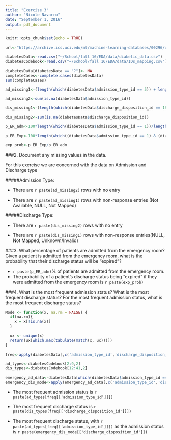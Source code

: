 ---
title: "Exercise 3"
author: "Nicole Navarro"
date: "September 1, 2016"
output: pdf_document
---

```{r setup, include=FALSE}
knitr::opts_chunk$set(echo = TRUE)
```



```{R, eval=TRUE}
url<-"https://archive.ics.uci.edu/ml/machine-learning-databases/00296/dataset_diabetes.zip"

diabetesData<-read.csv("~/School/fall 16/EDA/data/diabetic_data.csv")
diabetesCodebook<-read.csv("~/School/fall 16/EDA/data/IDs_mapping.csv")

diabetesData[diabetesData == "?"]<- NA
completeCases<-complete.cases(diabetesData)
sum(completeCases)

ad_missing1<-(length(which(diabetesData$admission_type_id == 5)) + length(which(diabetesData$admission_type_id == 6)) + length(which(diabetesData$admission_type_id == 8)))

ad_missing2<-sum(is.na(diabetesData$admission_type_id))

dis_missing1<-(length(which(diabetesData$discharge_disposition_id == 18)) + length(which(diabetesData$discharge_disposition_id == 25)) + length(which(diabetesData$discharge_disposition_id == 26)))

dis_missing2<-sum(is.na(diabetesData$discharge_disposition_id))

p_ER_adm<-100*length(which(diabetesData$admission_type_id == 1))/length(diabetesData$admission_type_id)

p_ER_Exp<-100*length(which((diabetesData$admission_type_id == 1) & (diabetesData$discharge_disposition_id == 11)))/nrow(diabetesData)

exp_prob<-p_ER_Exp/p_ER_adm
```

###2. Document any missing values in the data.

For this exercise we are concerned with the data on Admission and Discharge type  


#####Admission Type:

* There are `r paste(ad_missing2)` rows with no entry

* There are `r paste(ad_missing1)` rows with non-response entries (Not Available, NULL, Not Mapped)  

#####Discharge Type:

* There are `r paste(dis_missing2)` rows with no entry

* There are `r paste(dis_missing1)` rows with non-response entries(NULL, Not Mapped, Unknown/Invalid)


###3. What percentage of patients are admitted from the emergency room? Given a patient is admitted from the emergency room, what is the probability that their discharge status will be "expired"? 

* `r paste(p_ER_adm)`% of patients are admitted from the emergency room.
* The probability of a patient's discharge status being "expired" if they were admitted from the emergency room is `r paste(exp_prob)`

###4. What is the most frequent admission status? What is the most frequent discharge status? For the most frequent admission status, what is the most frequent discharge status? 

```{R, eval=TRUE}

Mode <- function(x, na.rm = FALSE) {
  if(na.rm){
    x = x[!is.na(x)]
  }

  ux <- unique(x)
  return(ux[which.max(tabulate(match(x, ux)))])
}

freq<-apply(diabetesData[,c('admission_type_id','discharge_disposition_id')],2,Mode)

ad_types<-diabetesCodebook[2:9,2]
dis_types<-diabetesCodebook[12:41,2]

emergency_ad_data<-diabetesData[which(diabetesData$admission_type_id == 1),]
emergency_dis_mode<-apply(emergency_ad_data[,c('admission_type_id','discharge_disposition_id')],2,Mode)
```

* The most frequent admission status is `r paste(ad_types[freq[['admission_type_id']]])`

* The most frequent discharge status is `r paste(dis_types[freq[['discharge_disposition_id']]])`

* The most frequent discharge status, with `r paste(ad_types[freq[['admission_type_id']]])` as the admission status is `r paste(emergency_dis_mode[['discharge_disposition_id']])`